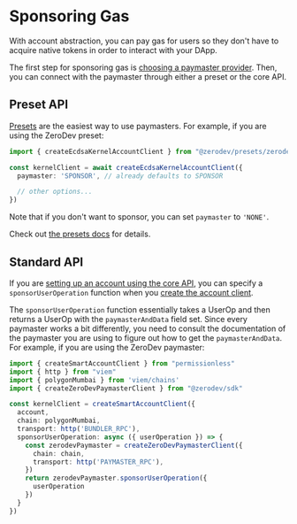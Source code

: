 # Sponsoring Gas

With account abstraction, you can pay gas for users so they don't have to acquire native tokens in order to interact with your DApp.

The first step for sponsoring gas is [choosing a paymaster provider](/meta-infra/intro).  Then, you can connect with the paymaster through either a preset or the core API.

## Preset API

[Presets](/sdk/presets/intro) are the easiest way to use paymasters.  For example, if you are using the ZeroDev preset:

```typescript
import { createEcdsaKernelAccountClient } from "@zerodev/presets/zerodev"

const kernelClient = await createEcdsaKernelAccountClient({
  paymaster: 'SPONSOR', // already defaults to SPONSOR

  // other options...
})
```

Note that if you don't want to sponsor, you can set `paymaster` to `'NONE'`.

Check out [the presets docs](/sdk/presets/intro) for details.

## Standard API

If you are [setting up an account using the core API](/sdk/core-api/create-account#core-api), you can specify a `sponsorUserOperation` function when you [create the account client](/sdk/core-api/create-account#create-an-account-client).

The `sponsorUserOperation` function essentially takes a UserOp and then returns a UserOp with the `paymasterAndData` field set.  Since every paymaster works a bit differently, you need to consult the documentation of the paymaster you are using to figure out how to get the `paymasterAndData`.  For example, if you are using the ZeroDev paymaster:

```typescript
import { createSmartAccountClient } from "permissionless"
import { http } from "viem"
import { polygonMumbai } from 'viem/chains'
import { createZeroDevPaymasterClient } from "@zerodev/sdk"

const kernelClient = createSmartAccountClient({
  account,
  chain: polygonMumbai,
  transport: http('BUNDLER_RPC'),
  sponsorUserOperation: async ({ userOperation }) => {
    const zerodevPaymaster = createZeroDevPaymasterClient({
      chain: chain,
      transport: http('PAYMASTER_RPC'),
    })
    return zerodevPaymaster.sponsorUserOperation({
      userOperation
    })
  }
})
```